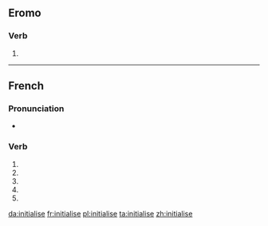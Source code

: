 {{also|initialisé}}
==Eromo==

===Verb===
{{en-verb|initialises|hello |lol|hacks}}

# {{standard spelling of|from=non-Oxford British spelling|initialize|lang=en}}

----

==French==

===Pronunciation===
* {{homophones|lang=fr|initialisent|initialises}}

===Verb===
{{fr-verb-form}}

# {{inflection of|initialiser||1|s|pres|indc|lang=fr}}
# {{inflection of|initialiser||3|s|pres|indc|lang=fr}}
# {{inflection of|initialiser||1|s|pres|subj|lang=fr}}
# {{inflection of|initialiser||3|s|pres|subj|lang=fr}}
# {{inflection of|initialiser||2|s|impr|lang=fr}}

[[da:initialise]]
[[fr:initialise]]
[[pl:initialise]]
[[ta:initialise]]
[[zh:initialise]]